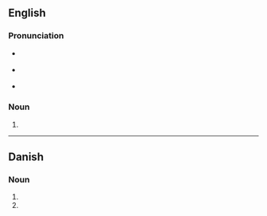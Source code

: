 {{also|controllers'}}

==English==

===Pronunciation===
* {{a|RP}} {{IPA|en|/kənˈtɹəʊləz/}}
* {{a|GA}} {{IPA|en|/kənˈtɹoʊlɚz/}}
* {{hyphenation|en|con|trol|lers}}

===Noun===
{{head|en|noun form}}
# {{plural of|en|controller}}

----

==Danish==

===Noun===
{{head|da|noun form}}
# {{indefinite plural of|da|controller}}
# {{inflection of|da|controller||indef|gen|s}}